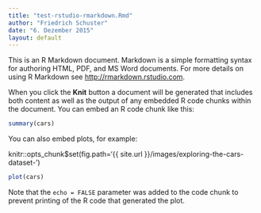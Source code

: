 ```yaml
---
title: "test-rstudio-rmarkdown.Rmd"
author: "Friedrich Schuster"
date: "6. Dezember 2015"
layout: default
---
```


This is an R Markdown document. Markdown is a simple formatting syntax for authoring HTML, PDF, and MS Word documents. For more details on using R Markdown see <http://rmarkdown.rstudio.com>.

When you click the **Knit** button a document will be generated that includes both content as well as the output of any embedded R code chunks within the document. You can embed an R code chunk like this:

```r
summary(cars)
```

You can also embed plots, for example:

knitr::opts_chunk$set(fig.path='{{ site.url }}/images/exploring-the-cars-dataset-')

```r
plot(cars)
```

Note that the `echo = FALSE` parameter was added to the code chunk to prevent printing of the R code that generated the plot.
